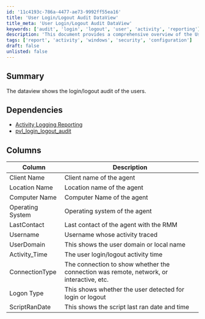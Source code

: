 ```yaml
---
id: '11c4193c-786a-4477-ae73-9992ff55ea16'
title: 'User Login/Logout Audit DataView'
title_meta: 'User Login/Logout Audit DataView'
keywords: ['audit', 'login', 'logout', 'user', 'activity', 'reporting']
description: 'This document provides a comprehensive overview of the User Login/Logout Audit DataView, detailing user activity related to login and logout events. It includes dependencies, a description of the columns present in the dataview, and insights into user interactions with the system.'
tags: ['report', 'activity', 'windows', 'security', 'configuration']
draft: false
unlisted: false
---
```

## Summary

The dataview shows the login/logout audit of the users.

## Dependencies

- [Activity Logging Reporting](https://proval.itglue.com/DOC-5078775-13392962)
- [pvl_login_logout_audit](https://proval.itglue.com/DOC-5078775-13392964)

## Columns

| Column            | Description                                           |
|-------------------|-------------------------------------------------------|
| Client Name       | Client name of the agent                              |
| Location Name     | Location name of the agent                            |
| Computer Name     | Computer Name of the agent                            |
| Operating System   | Operating system of the agent                         |
| LastContact       | Last contact of the agent with the RMM               |
| Username          | Username whose activity traced                         |
| UserDomain        | This shows the user domain or local name             |
| Activity_Time     | The user login/logout activity time                   |
| ConnectionType    | The connection to show whether the connection was remote, network, or interactive, etc. |
| Logon Type        | This shows whether the user detected for login or logout |
| ScriptRanDate     | This shows the script last ran date and time         |













